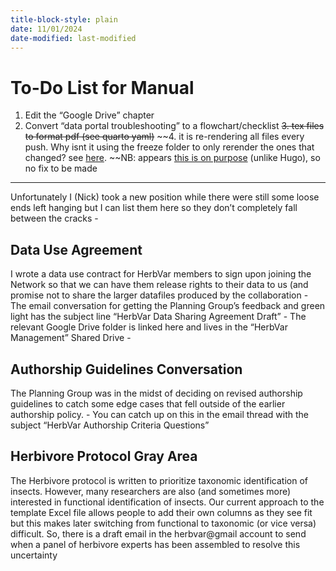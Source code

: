 ```yaml
---
title-block-style: plain
date: 11/01/2024
date-modified: last-modified
---
```


# To-Do List for Manual 

1. Edit the "Google Drive" chapter
2. Convert "data portal troubleshooting" to a flowchart/checklist
~~3. tex files to format pdf (see quarto yaml)~~
~~4. it is re-rendering all files every push. Why isnt it using the freeze folder to only rerender the ones that changed? see [here](https://github.com/quarto-dev/quarto-cli/issues/3628). ~~NB: appears [this is on purpose](https://github.com/quarto-dev/quarto-cli/discussions/3674) (unlike Hugo), so no fix to be made

---

Unfortunately I (Nick) took a new position while there were still some loose ends left hanging but I can list them here so they don’t completely fall between the cracks -

## Data Use Agreement 

I wrote a data use contract for HerbVar members to sign upon joining the Network so that we can have them release rights to their data to us (and promise not to share the larger datafiles produced by the collaboration - The email conversation for getting the Planning Group’s feedback and green light has the subject line “HerbVar Data Sharing Agreement Draft” - The relevant Google Drive folder is linked here and lives in the “HerbVar Management” Shared Drive -

## Authorship Guidelines Conversation 

The Planning Group was in the midst of deciding on revised authorship guidelines to catch some edge cases that fell outside of the earlier authorship policy. - You can catch up on this in the email thread with the subject “HerbVar Authorship Criteria Questions”

## Herbivore Protocol Gray Area 

The Herbivore protocol is written to prioritize taxonomic identification of insects. However, many researchers are also (and sometimes more) interested in functional identification of insects. Our current approach to the template Excel file allows people to add their own columns as they see fit but this makes later switching from functional to taxonomic (or vice versa) difficult. So, there is a draft email in the herbvar\@gmail account to send when a panel of herbivore experts has been assembled to resolve this uncertainty

